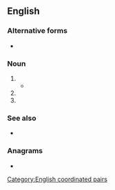 {{also|M+A|Appendix:Variations of "ma"}}
==English==

===Alternative forms===
* {{alter|en|M+A||rare}}

===Noun===
{{head|en|noun}}

# {{init of|en|[[mergers]] and [[acquisitions]]}}
#* {{quote-book|en|year=2013|author=Jakob Miera|title=Mergers & Acquisitions in the Contract Research Organization Industry|publisher=GRIN Verlag|isbn=9783656515371|page=1|text=This thesis deals in general with mergers & acquisitions in the CRO industry, and more specifically with reasons for '''M&A''', success factors during the '''M&A''' process, and why '''M&A''' can fail in the Contract Research Organization industry.}}
# {{init of|en|[[marketing]] and [[advertising]]}}
# {{init of|en|[[management]] and [[analysis]]}}

===See also===
* {{pedia|lang=en|mergers and acquisitions}}

===Anagrams===
* {{anagrams|en|a=am|'am|A&M|A. & M.|A. M.|A.M.|AM|Am|Am.|a.m.|am}}

[[Category:English coordinated pairs]]